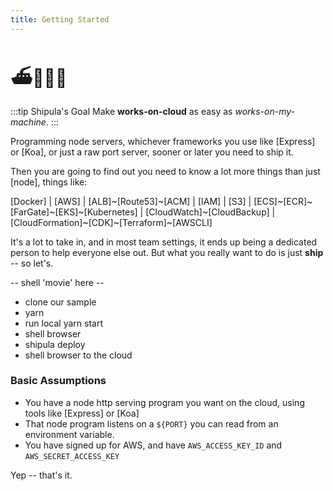 ```yaml
---
title: Getting Started
---
```


# ⛴🧛🏻‍♂️

:::tip Shipula's Goal
Make **works-on-cloud** as easy as _works-on-my-machine_.
:::

Programming node servers, whichever frameworks you use like [Express] or [Koa], or just a raw port server, sooner or later you need to ship it.

Then you are going to find out you need to know a lot more things than just [node], things like:

[Docker]
| [AWS]
| [ALB]~[Route53]~[ACM]
| [IAM]
| [S3]
| [ECS]~[ECR]~[FarGate]~[EKS]~[Kubernetes]
| [CloudWatch]~[CloudBackup]
| [CloudFormation]~[CDK]~[Terraform]~[AWSCLI]

It's a lot to take in, and in most team settings, it ends up being a dedicated person to help everyone else out. 
But what you really want to do is just **ship** -- so let's.

-- shell 'movie' here --

- clone our sample
- yarn
- run local yarn start
- shell browser
- shipula deploy
- shell browser to the cloud

### Basic Assumptions

- You have a node http serving program you want on the cloud, using tools like [Express] or [Koa]
- That node program listens on a `${PORT}` you can read from an environment variable.
- You have signed up for AWS, and have `AWS_ACCESS_KEY_ID` and `AWS_SECRET_ACCESS_KEY`

Yep -- that's it.
